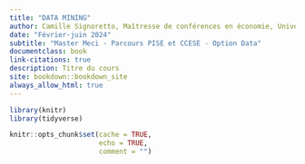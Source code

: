 ```yaml
---
title: "DATA MINING"
author: Camille Signoretto, Maîtresse de conférences en économie, Université Paris Cité
date: "Février-juin 2024"
subtitle: "Master Meci - Parcours PISE et CCESE - Option Data"
documentclass: book
link-citations: true
description: Titre du cours
site: bookdown::bookdown_site
always_allow_html: true
---
```


```r
library(knitr)
library(tidyverse)

knitr::opts_chunk$set(cache = TRUE,
                      echo = TRUE,
                      comment = "")

```
